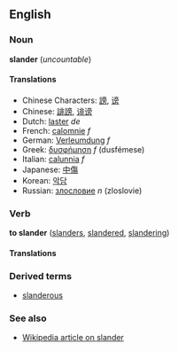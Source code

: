 ==English==
===Noun===
'''slander''' (''uncountable'')

====Translations====
*Chinese Characters: [[謗]], [[谤]]
*Chinese: [[誹謗]], [[诽谤]]
*Dutch: [[laster]] ''de''
*French: [[calomnie]] ''f''
*German: [[Verleumdung]] ''f''
*Greek: [[δυσφήμηση]] ''f'' (dusf&eacute;mese)
*Italian: [[calunnia]] ''f''
*Japanese: [[中傷]]
*Korean: [[악담]]
*Russian: [[злословие]] ''n'' (zloslovie)

===Verb===
'''to slander''' ([[slanders]], [[slandered]], [[slandering]])

====Translations====

===Derived terms===
*[[slanderous]]

===See also===
*[[w:Slander|Wikipedia article on slander]]